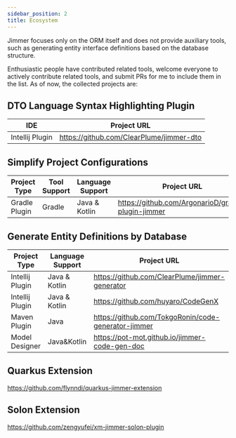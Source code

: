 ```yaml
---
sidebar_position: 2
title: Ecosystem
---
```


Jimmer focuses only on the ORM itself and does not provide auxiliary tools, such as generating entity interface definitions based on the database structure.

Enthusiastic people have contributed related tools, welcome everyone to actively contribute related tools, and submit PRs for me to include them in the list. As of now, the collected projects are:

## DTO Language Syntax Highlighting Plugin

|IDE|Project URL|
|---|---|
|Intellij Plugin|https://github.com/ClearPlume/jimmer-dto|

## Simplify Project Configurations

|Project Type|Tool Support|Language Support|Project URL|
|---|---|---|---|
|Gradle Plugin|Gradle|Java & Kotlin|https://github.com/ArgonarioD/gradle-plugin-jimmer|

## Generate Entity Definitions by Database

|Project Type|Language Support|Project URL|
|---|---|---|
|Intellij Plugin|Java & Kotlin|https://github.com/ClearPlume/jimmer-generator|
|Intellij Plugin|Java & Kotlin|https://github.com/huyaro/CodeGenX|
|Maven Plugin|Java|https://github.com/TokgoRonin/code-generator-jimmer|
|Model Designer|Java&Kotlin|https://pot-mot.github.io/jimmer-code-gen-doc|

## Quarkus Extension

https://github.com/flynndi/quarkus-jimmer-extension

## Solon Extension

https://github.com/zengyufei/xm-jimmer-solon-plugin